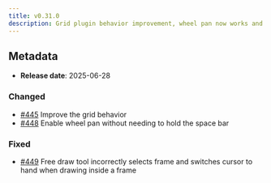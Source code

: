 ```yaml
---
title: v0.31.0
description: Grid plugin behavior improvement, wheel pan now works and some minor bugfixes
---
```


## Metadata

- **Release date**: 2025-06-28

### Changed

- [#445](https://github.com/InditexTech/weavejs/issues/445) Improve the grid behavior
- [#448](https://github.com/InditexTech/weavejs/issues/448) Enable wheel pan without needing to hold the space bar

### Fixed

- [#449](https://github.com/InditexTech/weavejs/issues/449) Free draw tool incorrectly selects frame and switches cursor to hand when drawing inside a frame

